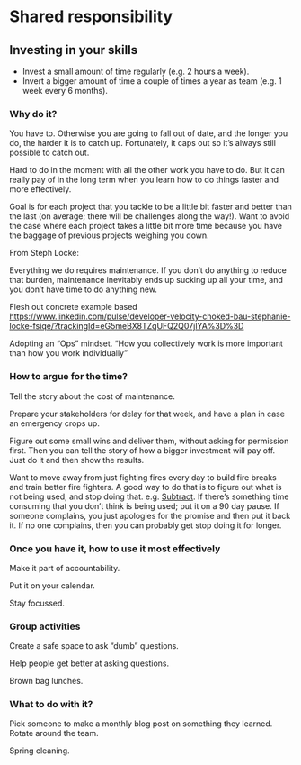 # Shared responsibility

## Investing in your skills

<!--
Namrata Shetty-Anderson, UPS
-->
* Invest a small amount of time regularly (e.g. 2 hours a week).
* Invert a bigger amount of time a couple of times a year as team (e.g. 1 week every 6 months).

### Why do it?

You have to. Otherwise you are going to fall out of date, and the longer you do, the harder it is to catch up. Fortunately, it caps out so it's always still possible to catch out.

Hard to do in the moment with all the other work you have to do. But it can really pay of in the long term when you learn how to do things faster and more effectively.

Goal is for each project that you tackle to be a little bit faster and better than the last (on average; there will be challenges along the way!). Want to avoid the case where each project takes a little bit more time because you have the baggage of previous projects weighing you down.

From Steph Locke:

Everything we do requires maintenance. If you don't do anything to reduce that burden, maintenance inevitably ends up sucking up all your time, and you don't have time to do anything new.

Flesh out concrete example based <https://www.linkedin.com/pulse/developer-velocity-choked-bau-stephanie-locke-fsiqe/?trackingId=eG5meBX8TZqUFQ2Q07jlYA%3D%3D>

Adopting an "Ops" mindset. "How you collectively work is more
important than how you work individually"

### How to argue for the time?

Tell the story about the cost of maintenance.

Prepare your stakeholders for delay for that week, and have a plan in case an emergency crops up.

Figure out some small wins and deliver them, without asking for permission first. Then you can tell the story of how a bigger investment will pay off. Just do it and then show the results.

Want to move away from just fighting fires every day to build fire breaks and train better fire fighters. A good way to do that is to figure out what is not being used, and stop doing that. e.g. [Subtract](https://www.amazon.com/dp/1250249864). If there's something time consuming that you don't think is being used; put it on a 90 day pause. If someone complains, you just apologies for the promise and then put it back it. If no one complains, then you can probably get stop doing it for longer.

### Once you have it, how to use it most effectively

Make it part of accountability.

Put it on your calendar.

Stay focussed.

### Group activities

Create a safe space to ask "dumb" questions.

Help people get better at asking questions.

Brown bag lunches.


### What to do with it?

Pick someone to make a monthly blog post on something they learned. Rotate around the team.

Spring cleaning.
